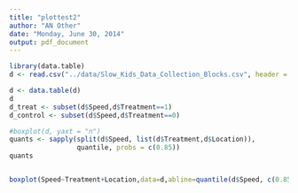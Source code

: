 ```yaml
---
title: "plottest2"
author: "AN Other"
date: "Monday, June 30, 2014"
output: pdf_document
---
```


```r
library(data.table)
d <- read.csv("../data/Slow_Kids_Data_Collection_Blocks.csv", header = TRUE)

d <- data.table(d)
d
d_treat <- subset(d$Speed,d$Treatment==1)
d_control <- subset(d$Speed,d$Treatment==0)

#boxplot(d, yaxt = "n")
quants <- sapply(split(d$Speed, list(d$Treatment,d$Location)),
                 quantile, probs = c(0.85))
quants


boxplot(Speed~Treatment+Location,data=d,abline=quantile(d$Speed, c(0.85)), par(mar = c(12, 5, 4, 2)+ 0.1), las = 2, col=c("red","green","red","green","red","green","red","green","red","green","red","green"), xlab ="Treatment + Location", ylab ="Speed")

```
